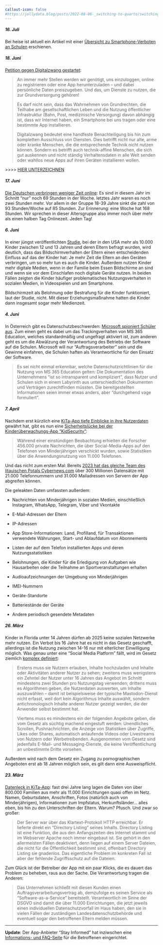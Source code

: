 ---
callout-icon: false
#https://jollydata.blog/posts/2022-08-06-_switching-to-quarto/switching-to-quarto.html
---

::: nentry
##### 16. Juli {#sec-240716}
Bei heise ist aktuell ein Artikel mit einer [Übersicht zu Smartphone-Verboten an Schulen](https://www.heise.de/news/Immer-mehr-Laender-verbieten-Smartphones-an-Schulen-9801553.html) erschienen.
:::

::: nentry
##### 18. Juni {#sec-240618}

[Petition gegen Digitalzwang gestartet](https://digitalcourage.de/blog/2024/petition-fuer-recht-auf-ein-leben-ohne-digitalzwang-gestartet):

> An immer mehr Stellen werden wir genötigt, uns einzuloggen, online zu registrieren oder eine App herunterzuladen – und dabei persönliche Daten preiszugeben. Und das, um Dienste zu nutzen, die zur Grundversorgung gehören!
>
> Es darf nicht sein, dass das Wahrnehmen von Grundrechten, die Teilhabe am gesellschaftlichen Leben und die Nutzung öffentlicher Infrastruktur (Bahn, Post, medizinische Versorgung) davon abhängig ist, dass wir Internet haben, ein Smartphone bei uns tragen oder eine bestimmte App installieren.
>
> Digitalzwang bedeutet eine handfeste Benachteiligung bis hin zum kompletten Ausschluss von Diensten. Dies betrifft nicht nur alte, arme oder kranke Menschen, die die entsprechende Technik nicht nutzen können. Sondern es betrifft auch technik-affine Menschen, die sich gut auskennen und nicht ständig Verhaltensdaten in alle Welt senden oder wahllos neue Apps auf ihren Geräten installieren wollen.

\>\>\>\> [HIER UNTERZEICHNEN](https://digitalcourage.de/recht-auf-leben-ohne-digitalzwang)
:::

::: nentry
##### 17. Juni {#sec-240617}

[Die Deutschen verbringen weniger Zeit online](https://www.golem.de/news/studie-juengere-internetnutzer-sind-weniger-online-2406-186123.html): Es sind in diesem Jahr im Schnitt "nur" noch 69 Stunden in der Woche. letztes Jahr waren es noch zwei Stunden mehr. Vor allem in der Gruppe 18-39 Jahre sinkt die zahl von 93 Stunden/Woche auf 85 Stunden. Zur Erinnerung: eine Woche hat 168 Stunden. Wir sprechen in dieser Altersgruppe also immer noch über mehr als einen halben Tag Onlinezeit. Jeden Tag!
:::

::: nentry
##### 6. Juni {#sec-240606}

In einer jüngst veröffentlichten [Studie](https://www.nature.com/articles/s41390-024-03243-y), bei der in den USA mehr als 10.000 Kinder zwischen 12 und 13 Jahren und deren Eltern befragt wurden, wird deutlich, dass das Bildschirmverhalten der Eltern einen entscheidenden Einfluss auf das der Kinder hat: Je mehr Zeit die Eltern an den Geräten verbringen, um so mehr tun es auch die Kinder. Außerdem nutzen Kinder mehr digitale Medien, wenn in der Familie beim Essen Bildschirme an sind und wenn sie vor dem Einschlafen noch digitale Geräte nutzen. In beiden Fällen zeigten die Kinder häufiger problematisches Nutzungsverhalten in sozialen Medien, in Videospielen und am Smartphone.

Bildschirmzeit als Belohnung oder Bestrafung für die Kinder funktioniert, laut der Studie, nicht. Mit dieser Erziehungsmaßnahme hatten die Kinder dann insgesamt sogar mehr Medienzeit.
:::

::: nentry
##### 4. Juni {#sec-240604}

In Österreich gibt es Datenschutzbeschwerden: [Microsoft spioniert Schüler aus](https://www.heise.de/news/Noyb-Beschwerde-ueber-Tracking-Microsoft-verletzt-Privatsphaere-von-Schuelern-9747983.html). Zum einen geht es dabei um das Trackingverhalten von MS 365 Education, welches standardmäßig und ungefragt aktiviert ist, zum anderen geht es um die Abwälzung der Verantwortung des Betriebs der Software auf die Schulen. Microsoft will nur "Auftragsverarbeiter" sein und die Gewinne einfahren, die Schulen haften als Verantwortliche für den Einsatz der Software.

> Es sei nicht einmal erkennbar, welche Datenschutzrichtlinien für die Nutzung von MS 365 Education gelten: Die Dokumentation des Unternehmens "ist so intransparent und kompliziert", dass Nutzer und Schulen sich in einem Labyrinth aus unterschiedlichen Dokumenten und Verträgen zurechtfinden müssten. Die bereitgestellten Informationen seien immer etwas anders, aber "durchgehend vage formuliert".
:::

::: nentry
##### 7. April {#sec-240407}

Nachdem erst kürzlich eine [KiTa-App tiefe Einblicke in ihre Nutzerdaten](#sec-240323) gewährt hat, gibt es nun eine [Sicherheitslücke bei der Kinderüberwachungs-App "KidSecurity"](https://cybernews.com/security/parental-control-app-kidsecurity-data-leak/):

> Während einer einstündigen Beobachtung erhielten die Forscher 456.000 private Nachrichten, die über Social-Media-Apps auf den Telefonen von Minderjährigen verschickt wurden, sowie Statistiken über die Anwendungsnutzung von 11.000 Telefonen.

Und das nicht zum ersten Mal: Bereits [2023 hat das gleiche Team des litauischen Potals Cybernews.com](https://cybernews.com/security/kidsecurity-parental-control-data-leak/) über 300 Millionen Datensätze mit 21.000 Telefonnummern und 31.000 Mailadressen von Servern der App abgreifen können.

Die geleakten Daten umfassten außerdem:

-   Nachrichten von Minderjährigen in sozialen Medien, einschließlich Instagram, WhatsApp, Telegram, Viber und Vkontakte

-   E-Mail-Adressen der Eltern

-   IP-Adressen

-   App Store-Informationen: Land, Profilland, für Transaktionen verwendete Währungen, Start- und Ablaufdatum von Abonnements

-   Listen der auf dem Telefon installierten Apps und deren Nutzungsstatistiken

-   Belohnungen, die Kinder für die Erledigung von Aufgaben wie Hausarbeiten oder die Teilnahme an Sportveranstaltungen erhalten

-   Audioaufzeichnungen der Umgebung von Minderjährigen

-   IMEI-Nummern

-   Geräte-Standorte

-   Batteriestände der Geräte

-   Andere periodisch gesendete Metadaten
:::

::: nentry
##### 26. März {#sec-240326}

Kinder in Florida unter 14 Jahren dürfen ab 2025 keine sozialen Netzwerke mehr nutzen. Ein Verbot bis 16 Jahre hat es nicht in das Gesetz geschafft, allerdings ist die Nutzung zwischen 14-16 nur mit elterlicher Einwilligung möglich. Was genau unter eine "Social Media Platform" fällt, wird im Gesetz ziemlich [komplex definiert](https://www.heise.de/news/Florida-sperrt-Kinder-aus-Sozialen-Netzen-aus-9666206.html):

> Erstens muss sie Nutzern erlauben, Inhalte hochzuladen und Inhalte oder Aktivitäten anderer Nutzer zu sehen; zweitens muss wenigstens ein Zehntel der Nutzer unter 16 Jahren das Angebot im Schnitt mindestens zwei Stunden pro Nutzungstag verwenden; drittens muss es Algorithmen geben, die Nutzerdaten auswerten, um Inhalte auszuwählen – damit ist beispielsweise der typische Mastodon-Dienst nicht erfasst, weil dort kein Algorithmus Inhalte auswählt, sondern antichronologisch Inhalte anderer Nutzer gezeigt werden, die der Anwender selbst bestimmt hat.
>
> Viertens muss es mindestens ein der folgenden Angebote geben, die vom Gesetz als süchtig machend eingestuft werden: Unendliches Scrollen, Pushnachrichten, die Anzeige von Statistiken über Zugriffe, Likes oder Shares, automatisch anlaufende Videos oder Livestreams von Nutzern oder Werbetreibenden. Ausgenommen vom Gesetz sind jedenfalls E-Mail- und Messaging-Dienste, die keine Veröffentlichung an unbestimmte Dritte vorsehen.

Außerdem wird nach dem Gesetz ein Zugang zu pornographischen Angeboten erst ab 18 Jahren möglich sein, es gilt dann eine Ausweispflicht.
:::

::: nentry
##### 23. März {#sec-240323}

[Datenleck in KiTa-App](https://www.heise.de/news/Datenleck-bei-beliebter-KiTa-App-Stay-Informed-9662578.html): fast drei Jahre lang lagen die Daten von über 800.000 Familien aus mehr als 11.000 Einrichtungen quasi offen im Netz. Namen, Geburtsdaten, Anschriften, Fotos (natürlich auch von Minderjährigen), Informationen zum Impfstatus, Herkunftsländer... alles eben, bis hin zu den Unterschriften der Eltern. Warum? Pfusch. Und zwar so großer:

> Der Server war über das Klartext-Protokoll HTTP erreichbar. Er lieferte direkt ein "Directory Listing" seines Inhalts. Directory Listing ist eine Funktion, die aus den Anfangszeiten des Internet stammt und im Webserver Apache noch immer eingebaut ist. Sie gehört in den allermeisten Fällen deaktiviert, denn liegen auf einem Server Dateien, die nicht für die Öffentlichkeit bestimmt sind, offenbart Directory Listing sie gnadenlos. Das eigentliche Problem im konkreten Fall ist aber der fehlende Zugriffsschutz auf die Dateien.

Zum Glück ist der Betreiber der App mit ein paar Klicks, die es dauert das Problem zu beheben, raus aus der Sache. Die Verantwortung tragen die Anderen:

> Das Unternehmen schließt mit diesen Kunden einen Auftragsverarbeitungsvertrag ab, demzufolge es seinen Service als "Software-as-a-Service" bereitstellt. Verantwortlich im Sinne der DSGVO sind damit die über 11.000 Einrichtungen, die jetzt jeweils einen individuellen Datenschutzvorfall im Haus haben, den sie in vielen Fällen der zuständigen Landesdatenschutzbehörde und eventuell sogar den betroffenen Eltern melden müssen.

------------------------------------------------------------------------

**Update**: Der App-Anbieter "Stay Informed" hat inziwschen eine [Informations- und FAQ-Seite](https://www.stayinformed.de/information-sicherheit/) für die Betroffenen eingerichtet.
:::

